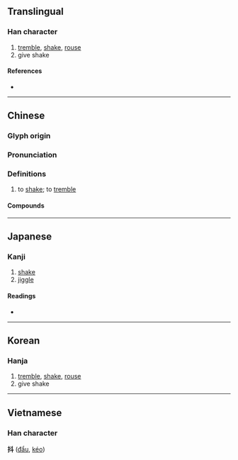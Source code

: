 {{character info/new}}
==Translingual==

===Han character===
{{Han char|rn=64|rad=手|as=04|sn=7|four=54000|canj=QYJ|ids=⿰扌斗}}

# [[tremble]], [[shake]], [[rouse]]
# give shake

====References====
* {{Han ref|kx=0422.010|dkj=11888|dj=0769.010|hdz=31844.020|uh=6296|ud=25238|bh=A7DD|bd=42973}}

----

==Chinese==
{{zh-forms}}

===Glyph origin===
{{Han etym}}

===Pronunciation===
{{zh-pron
|m=dǒu
|ma=Zh-dou.ogg
|c=dau2
|h=pfs=
|md=
|mn=qz:tió/tw:tiō/xm,zz:tó͘
|w=
|mc=y
|oc=y
|cat=
}}

===Definitions===
{{zh-hanzi}}

# to [[shake]]; to [[tremble]]

====Compounds====
{{zh-der|亂抖|半抖音|寒抖抖|戰抖|抖動|抖包|抖搜|抖搜精神|抖摟|抖擻|抖擻精神|抖攬|抖機伶兒|抖氣|抖漏|抖灰|抖然|抖空竹|抖翻|抖腿|抖起來|抖開|抖音|擻抖抖|發抖|精神抖擻|顫抖|顫抖抖|抖S|抖M}}

{{zh-cat|Intermediate}}

----

==Japanese==

===Kanji===
{{ja-kanji|grade=|rs=手04}}

# [[shake]]
# [[jiggle]]

====Readings====
* {{ja-readings|on=[[とう]] (tō), [[と]] (to)|kun=[[あげる]] (ageru), [[ふるう]] (furuu)}}

----

==Korean==

===Hanja===
{{ko-hanja|hangeul=두|eumhun=|rv=du|mr=tu|y=twu}}

# [[tremble]], [[shake]], [[rouse]]
# give shake

----

==Vietnamese==

===Han character===
'''抖''' ([[đẩu]], [[kéo]])